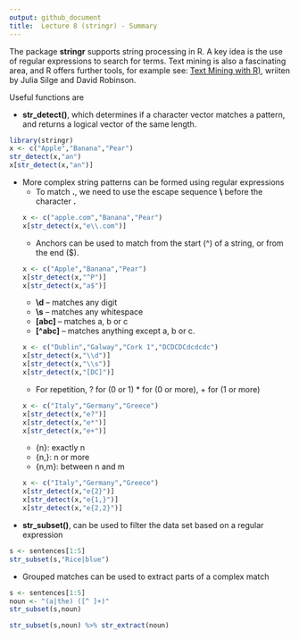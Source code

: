 ```yaml
---
output: github_document
title:  Lecture 8 (stringr) - Summary
---
```


<!-- README.md is generated from README.Rmd. Please edit that file -->
The package **stringr** supports string processing in R. A key idea is the use of regular expressions to search for terms. Text mining is also a fascinating area, and R offers further tools, for example see: [Text Mining with R)](http://tidytextmining.com/index.html), wriiten by Julia Silge and David Robinson.


Useful functions are

* **str_detect()**, which determines if a character vector matches a pattern, and returns a logical vector of the same length.


```r
library(stringr)
x <- c("Apple","Banana","Pear")
str_detect(x,"an")
x[str_detect(x,"an")]
```

* More complex string patterns can be formed using regular expressions
    - To match **.**, we need to use the escape sequence **\\** before the character **.**
    
    ```r
    x <- c("apple.com","Banana","Pear")
    x[str_detect(x,"e\\.com")]
    ```


    - Anchors can be used to match from the start (^) of a string, or from the end ($).

    
    ```r
    x <- c("Apple","Banana","Pear")
    x[str_detect(x,"^P")]
    x[str_detect(x,"a$")]
    ```


    - **\\d**  – matches any digit
    - **\\s** – matches any whitespace
    - **[abc]** – matches a, b or c
    - **[^abc]** – matches anything except a, b or c.
    
    
    ```r
    x <- c("Dublin","Galway","Cork 1","DCDCDCdcdcdc")
    x[str_detect(x,"\\d")]
    x[str_detect(x,"\\s")]
    x[str_detect(x,"[DC]")]
    ```
    
    
    - For repetition, ? for (0 or 1) * for (0 or more), + for (1 or more)

    ```r
    x <- c("Italy","Germany","Greece")
    x[str_detect(x,"e?")]
    x[str_detect(x,"e*")]
    x[str_detect(x,"e+")]
    ```

    - {n}: exactly n
    - {n,}: n or more
    - {n,m}: between n and m
    
    ```r
    x <- c("Italy","Germany","Greece")
    x[str_detect(x,"e{2}")]
    x[str_detect(x,"e{1,}")]
    x[str_detect(x,"e{2,2}")]
    ```
    
   
* **str_subset()**, can be used to filter the data set based on a regular expression

```r
s <- sentences[1:5]
str_subset(s,"Rice|blue")
```


* Grouped matches can be used to extract parts of a complex match

```r
s <- sentences[1:5]
noun <- "(a|the) ([^ ]+)"
str_subset(s,noun)

str_subset(s,noun) %>% str_extract(noun)

```

